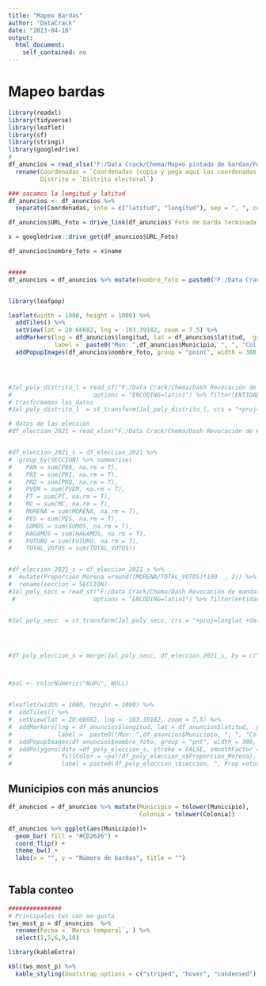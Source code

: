 ```yaml
---
title: "Mapeo Bardas"
author: "DataCrack"
date: "2023-04-18"
output: 
  html_document: 
    self_contained: no
---
```


# Mapeo bardas

```r
library(readxl)
library(tidyverse)
library(leaflet)
library(sf)
library(stringi)
library(googledrive)
#
df_anuncios = read_xlsx("F:/Data Crack/Chema/Mapeo pintado de bardas/Fomulario (Respuestas).xlsx") %>% 
  rename(Coordenadas = `Coordenadas (copia y pega aquí las coordenadas que te arrojó Google Maps)`,
         Distrito = `Distrito electoral`)

### sacamos la lomgitud y latitud
df_anuncios <- df_anuncios %>%
  separate(Coordenadas, into = c("latitud", "longitud"), sep = ", ", convert = TRUE) 

df_anuncios$URL_Foto = drive_link(df_anuncios$`Foto de barda terminada`)

x = googledrive::drive_get(df_anuncios$URL_Foto)

df_anuncios$nombre_foto = x$name


#####
df_anuncios = df_anuncios %>% mutate(nombre_foto = paste0("F:/Data Crack/Chema/Mapeo pintado de bardas/Foto de barda terminada (File responses)/",nombre_foto))


library(leafpop)

leaflet(width = 1000, height = 1000) %>%
  addTiles() %>%
  setView(lat = 20.66682, lng = -103.39182, zoom = 7.5) %>% 
  addMarkers(lng = df_anuncios$longitud, lat = df_anuncios$latitud,  group = "point", 
             label =  paste0("Mun: ",df_anuncios$Municipio, ", ", "Col =", df_anuncios$Colonia)) %>% 
  addPopupImages(df_anuncios$nombre_foto, group = "point", width = 300, height = 300)




#Jal_poly_distrito_l = read_sf("F:/Data Crack/Chema/Dash Revocación de mandato/Poligonos_secciones/DISTRITO_LOCAL.shp",
#                       options = "ENCODING=latin1") %>% filter(ENTIDAD == 14)
# trasformamos los datos
#Jal_poly_distrito_l  = st_transform(Jal_poly_distrito_l, crs = "+proj=longlat +datum=WGS84")

# datos de las elección
#df_eleccion_2021 = read_xlsx("F:/Data Crack/Chema/Dash Revocación de #mandato/resultados_ayuntamientos_casillas2021.xlsx")


#df_eleccion_2021_s = df_eleccion_2021 %>% 
#  group_by(SECCION) %>% summarise(
#    PAN = sum(PAN, na.rm = T),
#    PRI = sum(PRI, na.rm = T), 
#    PRD = sum(PRD, na.rm = T),
#    PVEM = sum(PVEM, na.rm = T),
#    PT = sum(PT, na.rm = T),
#    MC = sum(MC, na.rm = T),
#    MORENA = sum(MORENA, na.rm = T),
#    PES = sum(PES, na.rm = T),
#    SOMOS = sum(SOMOS, na.rm = T),
#    HAGAMOS = sum(HAGAMOS, na.rm = T),
#    FUTURO = sum(FUTURO, na.rm = T), 
#    TOTAL_VOTOS = sum(TOTAL_VOTOS))


#df_eleccion_2021_s = df_eleccion_2021_s %>% 
#  mutate(Proporcion_Morena =round((MORENA/TOTAL_VOTOS)*100  , 2)) %>% 
#  rename(seccion = SECCION)
#Jal_poly_secc = read_sf("F:/Data Crack/Chema/Dash Revocación de mandato/Poligonos_secciones/SECCION.shp",
 #                      options = "ENCODING=latin1") %>% filter(entidad == 14)


#Jal_poly_secc  = st_transform(Jal_poly_secc, crs = "+proj=longlat +datum=WGS84")




#df_poly_eleccion_s = merge(Jal_poly_secc, df_eleccion_2021_s, by = c("seccion"), all.x = T)



#pal <- colorNumeric("BuPu", NULL)


#leaflet(width = 1000, height = 1000) %>%
#  addTiles() %>%
#  setView(lat = 20.66682, lng = -103.39182, zoom = 7.5) %>% 
#  addMarkers(lng = df_anuncios$longitud, lat = df_anuncios$latitud,  group = "pnt", 
#             label =  paste0("Mun: ",df_anuncios$Municipio, ", ", "Col =", df_anuncios$Colonia)) %>% 
#  addPopupImages(df_anuncios$nombre_foto, group = "pnt", width = 300, height = 300) %>% 
#  addPolygons(data =df_poly_eleccion_s, stroke = FALSE, smoothFactor = 0.3, fillOpacity = .8,
#              fillColor = ~pal(df_poly_eleccion_s$Proporcion_Morena), 
#              label = paste0(df_poly_eleccion_s$seccion, ", Prop votos = ",df_poly_eleccion_s$Proporcion_Morena, "%"))


```

## Municipios con más anuncios

```r

df_anuncios = df_anuncios %>% mutate(Municipio = tolower(Municipio), 
                                     Colonia = tolower(Colonia))

df_anuncios %>% ggplot(aes(Municipio))+ 
  geom_bar( fill = "#CD2626") +
  coord_flip() +
  theme_bw() +
  labs(x = "", y = "Número de bardas", title = "")
  

```

## Tabla conteo

```r

###############
# Principales tws con me gusta
tws_most_p = df_anuncios  %>%
  rename(Fecha = `Marca temporal`, ) %>% 
  select(1,5,6,9,10)

library(kableExtra)

kbl(tws_most_p) %>%
  kable_styling(bootstrap_options = c("striped", "hover", "condensed"), font_size = 13) 


```
